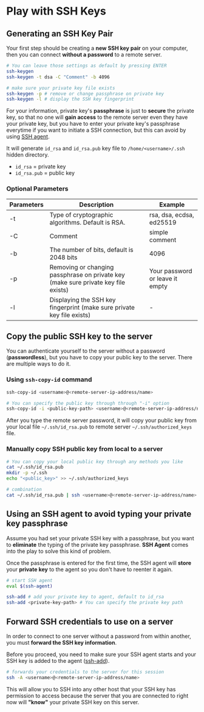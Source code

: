 # Play with SSH Keys

## Generating an SSH Key Pair

Your first step should be creating a **new SSH key pair** on your computer, then you can connect **without a password** to a remote server.

```bash
# You can leave those settings as default by pressing ENTER
ssh-keygen
ssh-keygen -t dsa -C "Comment" -b 4096

# make sure your private key file exists
ssh-keygen -p # remove or change passphrase on private key
ssh-keygen -l # display the SSH key fingerprint
```

For your information, private key's **passphrase** is just to **secure** the private key, so that no one will **gain access** to the remote server even they have your private key, but you have to enter your private key's passphrase everytime if you want to initiate a SSH connection, but this can avoid by using [SSH agent](#using-an-ssh-agent-to-avoid-typing-your-private-key-passphrase).

It will generate `id_rsa` and `id_rsa.pub` key file to `/home/<username>/.ssh` hidden directory.

- `id_rsa` = private key
- `id_rsa.pub` = public key

### Optional Parameters

| Parameters | Description                                                                        | Example                         |
| ---------- | ---------------------------------------------------------------------------------- | ------------------------------- |
| -t         | Type of cryptographic algorithms. Default is RSA.                                  | rsa, dsa, ecdsa, ed25519        |
| -C         | Comment                                                                            | simple comment                  |
| -b         | The number of bits, default is 2048 bits                                           | 4096                            |
| -p         | Removing or changing passphrase on private key (make sure private key file exists) | Your password or leave it empty |
| -l         | Displaying the SSH key fingerprint (make sure private key file exists)             | -                               |

## Copy the public SSH key to the server

You can authenticate yourself to the server without a password (**passwordless**), but you have to copy your public key to the server. There are multiple ways to do it.

### Using `ssh-copy-id` command

```bash
ssh-copy-id <username>@<remote-server-ip-address/name>

# You can specify the public key through through "-i" option
ssh-copy-id -i <public-key-path> <username>@<remote-server-ip-address/name>
```

After you type the remote server password, it will copy your public key from your local file `~/.ssh/id_rsa.pub` to remote server `~/.ssh/authorized_keys` file.

### Manually copy SSH public key from local to a server

```bash
# You can copy your local public key through any methods you like
cat ~/.ssh/id_rsa.pub
mkdir -p ~/.ssh
echo "<public_key>" >> ~/.ssh/authorized_keys

# combination
cat ~/.ssh/id_rsa.pub | ssh <username>@<remote-server-ip-address/name> "mkdir -p ~/.ssh && cat >> ~/.ssh/authorized_keys"
```

## Using an SSH agent to avoid typing your private key passphrase

Assume you had set your private SSH key with a passphrase, but you want to **eliminate** the typing of the private key passphrase. **SSH Agent** comes into the play to solve this kind of problem.

Once the passphrase is entered for the first time, the SSH agent will **store** your **private key** to the agent so you don't have to reenter it again.

```bash
# start SSH agent
eval $(ssh-agent)

ssh-add # add your private key to agent, default to id_rsa
ssh-add <private-key-path> # You can specify the private key path
```

## Forward SSH credentials to use on a server

In order to connect to one server without a password from within another, you must **forward the SSH key information**.

Before you proceed, you need to make sure your SSH agent starts and your SSH key is added to the agent ([ssh-add](#using-an-ssh-agent-to-avoid-typing-your-private-key-passphrase)).

```bash
# forwards your credentials to the server for this session
ssh -A <username>@<remote-server-ip-address/name>
```

This will allow you to SSH into any other host that your SSH key has permission to access because the server that you are connected to right now will **"know"** your private SSH key on this server.
